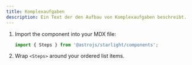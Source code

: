 ```yaml
---
title: Komplexaufgaben
description: Ein Text der den Aufbau von Komplexaufgaben beschreibt.
---
```



<Steps>

1. Import the component into your MDX file:

   ```js
   import { Steps } from '@astrojs/starlight/components';
   ```

2. Wrap `<Steps>` around your ordered list items.

</Steps>